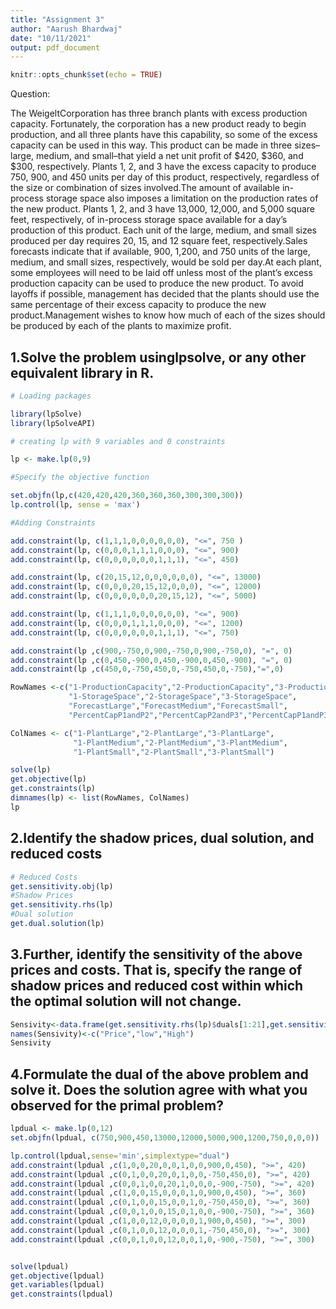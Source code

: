 ```yaml
---
title: "Assignment 3"
author: "Aarush Bhardwaj"
date: "10/11/2021"
output: pdf_document
---
```


```r
knitr::opts_chunk$set(echo = TRUE)
```

Question:
 
The WeigeltCorporation has three branch plants with excess production capacity. Fortunately, the corporation has a new product ready to begin production, and all three plants have this capability, so some of the excess capacity can be used in this way. This product can be made in three sizes--large, medium, and small--that yield a net unit profit of $420, $360, and $300, respectively. Plants 1, 2, and 3 have the excess capacity to produce 750, 900, and 450 units per day of this product, respectively, regardless of the size or combination of sizes involved.The amount of available in-process storage space also imposes a limitation on the production rates of the new product. Plants 1, 2, and 3 have 13,000, 12,000, and 5,000 square feet, respectively, of in-process storage space available for a day's production of this product. Each unit of the large, medium, and small sizes produced per day requires 20, 15, and 12 square feet, respectively.Sales forecasts indicate that if available, 900, 1,200, and 750 units of the large, medium, and small sizes, respectively, would be sold per day.At each plant, some employees will need to be laid off unless most of the plant’s excess production capacity can be used to produce the new product. To avoid layoffs if possible, management has decided that the plants should use the same percentage of their excess capacity to produce the new product.Management wishes to know how much of each of the sizes should be produced by each of the plants to maximize profit.
 
## 1.Solve the problem usinglpsolve, or any other equivalent library in R.


```r
# Loading packages

library(lpSolve)
library(lpSolveAPI)

# creating lp with 9 variables and 0 constraints

lp <- make.lp(0,9)

#Specify the objective function

set.objfn(lp,c(420,420,420,360,360,360,300,300,300))
lp.control(lp, sense = 'max')

#Adding Constraints

add.constraint(lp, c(1,1,1,0,0,0,0,0,0), "<=", 750 )
add.constraint(lp, c(0,0,0,1,1,1,0,0,0), "<=", 900)
add.constraint(lp, c(0,0,0,0,0,0,1,1,1), "<=", 450)

add.constraint(lp, c(20,15,12,0,0,0,0,0,0), "<=", 13000)
add.constraint(lp, c(0,0,0,20,15,12,0,0,0), "<=", 12000)
add.constraint(lp, c(0,0,0,0,0,0,20,15,12), "<=", 5000)

add.constraint(lp, c(1,1,1,0,0,0,0,0,0), "<=", 900)
add.constraint(lp, c(0,0,0,1,1,1,0,0,0), "<=", 1200)
add.constraint(lp, c(0,0,0,0,0,0,1,1,1), "<=", 750)

add.constraint(lp ,c(900,-750,0,900,-750,0,900,-750,0), "=", 0)
add.constraint(lp ,c(0,450,-900,0,450,-900,0,450,-900), "=", 0)
add.constraint(lp ,c(450,0,-750,450,0,-750,450,0,-750),"=",0)

RowNames <-c("1-ProductionCapacity","2-ProductionCapacity","3-ProductionCapacity",
             "1-StorageSpace","2-StorageSpace","3-StorageSpace",
             "ForecastLarge","ForecastMedium","ForecastSmall",
             "PercentCapP1andP2","PercentCapP2andP3","PercentCapP1andP3")

ColNames <- c("1-PlantLarge","2-PlantLarge","3-PlantLarge",
              "1-PlantMedium","2-PlantMedium","3-PlantMedium",
              "1-PlantSmall","2-PlantSmall","3-PlantSmall")

solve(lp)
get.objective(lp)
get.constraints(lp)
dimnames(lp) <- list(RowNames, ColNames)
lp
```

## 2.Identify the shadow prices, dual solution, and reduced costs

```r
# Reduced Costs
get.sensitivity.obj(lp)
#Shadow Prices
get.sensitivity.rhs(lp)
#Dual solution
get.dual.solution(lp)
```

## 3.Further, identify the sensitivity of the above prices and costs. That is, specify the range of shadow prices and reduced cost within which the optimal solution will not change.



```r
Sensivity<-data.frame(get.sensitivity.rhs(lp)$duals[1:21],get.sensitivity.rhs(lp)$dualsfrom[1:21],get.sensitivity.rhs(lp)$dualstill[1:21])
names(Sensivity)<-c("Price","low","High")
Sensivity

```

## 4.Formulate the dual of the above problem and solve it. Does the solution agree with what you observed for the primal problem?

```r
lpdual <- make.lp(0,12)
set.objfn(lpdual, c(750,900,450,13000,12000,5000,900,1200,750,0,0,0))

lp.control(lpdual,sense='min',simplextype="dual")
add.constraint(lpdual ,c(1,0,0,20,0,0,1,0,0,900,0,450), ">=", 420)
add.constraint(lpdual ,c(0,1,0,0,20,0,1,0,0,-750,450,0), ">=", 420)
add.constraint(lpdual ,c(0,0,1,0,0,20,1,0,0,0,-900,-750), ">=", 420)
add.constraint(lpdual ,c(1,0,0,15,0,0,0,1,0,900,0,450), ">=", 360)
add.constraint(lpdual ,c(0,1,0,0,15,0,0,1,0,-750,450,0), ">=", 360)
add.constraint(lpdual ,c(0,0,1,0,0,15,0,1,0,0,-900,-750), ">=", 360)
add.constraint(lpdual ,c(1,0,0,12,0,0,0,0,1,900,0,450), ">=", 300)
add.constraint(lpdual ,c(0,1,0,0,12,0,0,0,1,-750,450,0), ">=", 300)
add.constraint(lpdual ,c(0,0,1,0,0,12,0,0,1,0,-900,-750), ">=", 300)


solve(lpdual)                     
get.objective(lpdual)           
get.variables(lpdual)
get.constraints(lpdual) 
```

